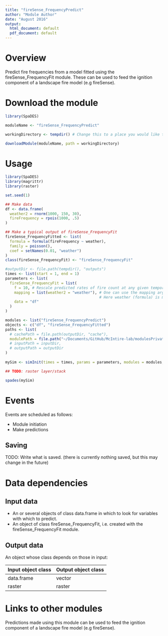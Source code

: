 ```yaml
---
title: "fireSense_FrequencyPredict"
author: "Module Author"
date: "August 2016"
output:
  html_document: default
  pdf_document: default
---
```


# Overview
Predict fire frequencies from a model fitted using the fireSense_FrequencyFit module. These can be used to feed the ignition component of a landscape fire model (e.g fireSense).

# Download the module
```r
library(SpaDES)

moduleName <- "fireSense_FrequencyPredict"

workingDirectory <- tempdir() # Change this to a place you would like to put the model, if desired

downloadModule(moduleName, path = workingDirectory)
```

# Usage
```r
library(SpaDES)
library(magrittr)
library(raster)

set.seed(1)

## Make data
df <- data.frame(
  weather2 = rnorm(1000, 150, 30),
  fireFrequency = rpois(1000, .5)
)

## Make a typical output of fireSense_FrequencyFit
fireSense_FrequencyFitted <- list(
  formula = formula(fireFrequency ~ weather),
  family = poisson(),
  coef = setNames(0.01, "weather")
)
class(fireSense_FrequencyFit) <- "fireSense_FrequencyFit"

#outputDir <- file.path(tempdir(), "outputs")
times <- list(start = 1, end = 1)
parameters <- list(
  fireSense_FrequencyFit = list(
    f = 10, # Rescale predicted rates of fire count at any given temporal and spatial resolutions by a factor f = new_res / old_res
    mapping = list(weather2 = "weather"), # One can use the mapping arg to map variable's names in the data to those in the formula of the fitted object.
                                          # Here weather (formula) is mapped to weather2 (data).
    data = "df"
  )
)

modules <- list("fireSense_FrequencyPredict")
objects <- c("df", "fireSense_FrequencyFitted")
paths <- list(
  # cachePath = file.path(outputDir, "cache"),
  modulePath = file.path("~/Documents/GitHub/McIntire-lab/modulesPrivate/") ## TODO: change this to tempdir()
  # inputPath = inputDir,
  # outputPath = outputDir
)
 
mySim <- simInit(times = times, params = parameters, modules = modules, objects = objects, paths = paths)

## TODO: raster layer/stack

spades(mySim)
```

# Events
Events are scheduled as follows:

- Module initiation
- Make predictions

## Saving
TODO: Write what is saved. (there is currently nothing saved, but this may change in the future)

# Data dependencies

## Input data
- An or several objects of class data.frame in which to look for variables with which to predict.
- An object of class fireSense_FrequencyFit, i.e. created with the fireSense_FrequencyFit module.

## Output data
An object whose class depends on those in input:

|Input object class|Output object class|
|---|---|
|data.frame|vector|
|raster|raster|

# Links to other modules
Predictions made using this module can be used to feed the ignition component of a landscape fire model (e.g fireSense).

